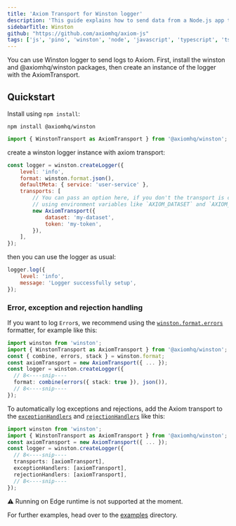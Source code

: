 ```yaml
---
title: 'Axiom Transport for Winston logger'
description: 'This guide explains how to send data from a Node.js app to Axiom through Winston.'
sidebarTitle: Winston
github: "https://github.com/axiomhq/axiom-js"
tags: ['js', 'pino', 'winston', 'node', 'javascript', 'typescript', 'ts']
---
```


You can use Winston logger to send logs to Axiom. First, install the winston and @axiomhq/winston packages, then create an instance of the logger with the AxiomTransport.

## Quickstart

Install using `npm install`:

```shell
npm install @axiomhq/winston
```


```js
import { WinstonTransport as AxiomTransport } from '@axiomhq/winston';
```

create a winston logger instance with axiom transport:

```js
const logger = winston.createLogger({
    level: 'info',
    format: winston.format.json(),
    defaultMeta: { service: 'user-service' },
    transports: [
        // You can pass an option here, if you don't the transport is configured automatically
        // using environment variables like `AXIOM_DATASET` and `AXIOM_TOKEN`
        new AxiomTransport({
            dataset: 'my-dataset',
            token: 'my-token',
        }),
    ],
});
```

then you can use the logger as usual:

```js
logger.log({
    level: 'info',
    message: 'Logger successfully setup',
});
```

### Error, exception and rejection handling

If you want to log `Error`s, we recommend using the
[`winston.format.errors`](https://github.com/winstonjs/logform#errors)
formatter, for example like this:

```ts
import winston from 'winston';
import { WinstonTransport as AxiomTransport } from '@axiomhq/winston';
const { combine, errors, stack } = winston.format;
const axiomTransport = new AxiomTransport({ ... });
const logger = winston.createLogger({
  // 8<----snip----
  format: combine(errors({ stack: true }), json()),
  // 8<----snip----
});
```

To automatically log exceptions and rejections, add the Axiom transport to the
[`exceptionHandlers`](https://github.com/winstonjs/winston#exceptions) and
[`rejectionHandlers`](https://github.com/winstonjs/winston#rejections) like
this:

```ts
import winston from 'winston';
import { WinstonTransport as AxiomTransport } from '@axiomhq/winston';
const axiomTransport = new AxiomTransport({ ... });
const logger = winston.createLogger({
  // 8<----snip----
  transports: [axiomTransport],
  exceptionHandlers: [axiomTransport],
  rejectionHandlers: [axiomTransport],
  // 8<----snip----
});
```

:warning: Running on Edge runtime is not supported at the moment.

For further examples, head over to the [examples](https://github.com/axiomhq/axiom-js/tree/main/examples/winston) directory.
